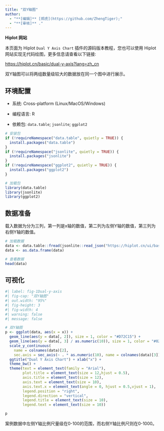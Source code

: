 ```yaml
---
title: "双Y轴图"
author:
  - "**[编辑]** [郑虎](https://github.com/ZhengTiger);"
  - "**[审核]** ."
---
```


::: callout-note
**Hiplot 网站**

本页面为 Hiplot `Dual Y Axis Chart` 插件的源码版本教程，您也可以使用 Hiplot 网站实现无代码绘图，更多信息请查看以下链接:

<https://hiplot.cn/basic/dual-y-axis?lang=zh_cn>
:::

双Y轴图可以将两组数量级较大的数据放在同一个图中进行展示。

## 环境配置

-   系统: Cross-platform (Linux/MacOS/Windows)

-   编程语言: R

-   依赖包: `data.table`; `jsonlite`; `ggplot2`

```r
# 安装包
if (!requireNamespace("data.table", quietly = TRUE)) {
  install.packages("data.table")
}
if (!requireNamespace("jsonlite", quietly = TRUE)) {
  install.packages("jsonlite")
}
if (!requireNamespace("ggplot2", quietly = TRUE)) {
  install.packages("ggplot2")
}

# 加载包
library(data.table)
library(jsonlite)
library(ggplot2)
```

## 数据准备

载入数据为分为三列，第一列是x轴的数值，第二列为左侧Y轴的数值，第三列为右侧Y轴的数值。

```r
# 加载数据
data <- data.table::fread(jsonlite::read_json("https://hiplot.cn/ui/basic/dual-y-axis/data.json")$exampleData$textarea[[1]])
data <- as.data.frame(data)

# 查看数据
head(data)
```

## 可视化

```r
#| label: fig-1Dual-y-axis
#| fig-cap: "双Y轴图"
#| out.width: "95%"
#| fig-height: 3
#| fig-width: 4
#| warning: false
#| message: false

# 双Y轴图
p <- ggplot(data, aes(x = x)) +
  geom_line(aes(y = data[, 2]), size = 1, color = "#D72C15") +
  geom_line(aes(y = data[, 3] / as.numeric(10)), size = 1, color = "#02657B") +
  scale_y_continuous(
    name = colnames(data)[2],
    sec.axis = sec_axis(~ . * as.numeric(10), name = colnames(data)[3])) +
  ggtitle("Dual Y Axis Chart") + xlab("x") +
  theme_bw() +
  theme(text = element_text(family = "Arial"),
        plot.title = element_text(size = 12,hjust = 0.5),
        axis.title = element_text(size = 12),
        axis.text = element_text(size = 10),
        axis.text.x = element_text(angle = 0, hjust = 0.5,vjust = 1),
        legend.position = "right",
        legend.direction = "vertical",
        legend.title = element_text(size = 10),
        legend.text = element_text(size = 10))

p
```

案例数据中左侧Y轴比例尺量级在0-100的范围，而右侧Y轴比例尺则在0-1000。


